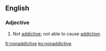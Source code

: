 ==English==
===Adjective===
{{en-adj}}
# Not [[addictive]]; not able to cause [[addiction]].

[[fr:nonaddictive]]
[[ko:nonaddictive]]